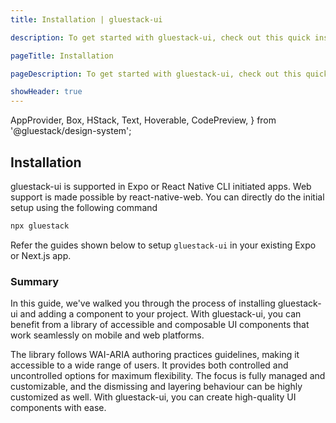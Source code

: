 ```yaml
---
title: Installation | gluestack-ui

description: To get started with gluestack-ui, check out this quick installation guide. It provides simple steps to help you install and use the library in your projects.

pageTitle: Installation

pageDescription: To get started with gluestack-ui, check out this quick installation guide. It provides simple steps to help you install and use the library in your projects.

showHeader: true
---
```



  AppProvider,
  Box,
  HStack,
  Text,
  Hoverable,
  CodePreview,
} from '@gluestack/design-system';

<Meta title="Getting Started/Installation" />

## Installation

gluestack-ui is supported in Expo or React Native CLI initiated apps. Web support is made possible by react-native-web. You can directly do the initial setup using the following command

```bash
npx gluestack
```

Refer the guides shown below to setup `gluestack-ui` in your existing Expo or Next.js app.

<AppProvider>
  <HStack
    space="md"
    flex={1}
    mb="$4"
    sx={{
      '@lg': {
        flexDirection: 'row',
      },
      'flexDirection': 'column',
    }}
  >
    <Hoverable
      heading={'Expo'}
      subHeading={'Guide to install in an Expo project'}
      href="/docs/guides/install-expo"
    />
    <Hoverable
      heading={'Next.js'}
      subHeading={'Guide to install in a Next.js project'}
      href="/docs/guides/install-nextjs"
    />
    <Hoverable
      heading={'React Native'}
      subHeading={'Guide to install in a React Native project'}
      href="/docs/guides/install-rn"
    />
  </HStack>
</AppProvider>

### Summary

In this guide, we've walked you through the process of installing gluestack-ui and adding a component to your project. With gluestack-ui, you can benefit from a library of accessible and composable UI components that work seamlessly on mobile and web platforms.

The library follows WAI-ARIA authoring practices guidelines, making it accessible to a wide range of users.
It provides both controlled and uncontrolled options for maximum flexibility. The focus is fully managed and customizable, and the dismissing and layering behaviour can be highly customized as well. With gluestack-ui, you can create high-quality UI components with ease.
